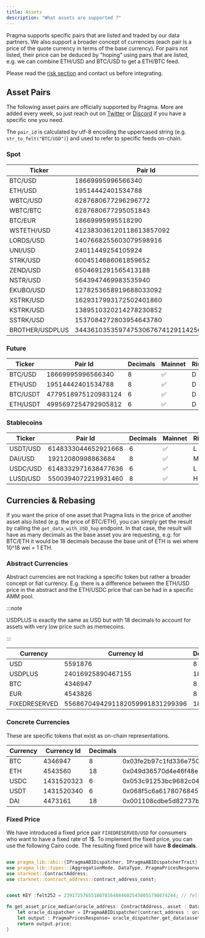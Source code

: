 ```yaml
---
title: Assets
description: "What assets are supported ?"
---
```


Pragma supports specific pairs that are listed and traded by our data partners. We also support a broader concept of currencies (each pair is a price of the quote currency in terms of the base currency). For pairs not listed, their price can be deduced by "hoping" using pairs that are listed, e.g. we can combine ETH/USD and BTC/USD to get a ETH/BTC feed.

Please read the [risk section](./risks) and contact us before integrating.

## Asset Pairs

The following asset pairs are officially supported by Pragma. More are added every week, so just reach out on [Twitter](https://twitter.com/PragmaOracle) or [Discord](https://discord.com/invite/M9aRZtZHU7) if you have a specific one you need.

The `pair_id` is calculated by utf-8 encoding the uppercased string (e.g. `str_to_felt("BTC/USD")`) and used to refer to specific feeds on-chain.

### Spot

| Ticker     | Pair Id                  | Decimals | Mainnet | Risk |
| ---------- | ------------------------ | -------- | ------- | ---- |
| BTC/USD    | 18669995996566340        | 8        | ✅      | L    |
| ETH/USD    | 19514442401534788        | 8        | ✅      | L    |
| WBTC/USD   | 6287680677296296772      | 8        | ✅      | M    |
| WBTC/BTC   | 6287680677295051843      | 8        | ✅      | M    |
| BTC/EUR    | 18669995995518290        | 8        | ✅      | L    |
| WSTETH/USD | 412383036120118613857092 | 8        | ✅      | M    |
| LORDS/USD  | 1407668255603079598916   | 8        | ✅      | H    |
| UNI/USD    | 24011449254105924        | 8        | ✅      | M    |
| STRK/USD   | 6004514686061859652      | 8        | ✅      | L    |
| ZEND/USD   | 6504691291565413188      | 8        | ✅      | H    |
| NSTR/USD   | 5643947469983535940      | 8        | ✅      | H    |
| EKUBO/USD  | 1278253658919688033092   | 8        | ✅      | H    |
| XSTRK/USD  | 1629317993172502401860   | 8        | ✅      | H    |
| KSTRK/USD  | 1389510320214278230852   | 8        | ✅      | H    |
| SSTRK/USD  | 1537084272803954643780   | 8        | ✅      | H    |
| BROTHER/USDPLUS  | 344361035359747530676741291142567251   | 18        | ✅      | H    |

### Future

| Ticker   | Pair Id             | Decimals | Mainnet | Risk |
| -------- | ------------------- | -------- | ------- | ---- |
| BTC/USD  | 18669995996566340   | 8        | ✅      | D    |
| ETH/USD  | 19514442401534788   | 8        | ✅      | D    |
| BTC/USDT | 4779518975120983124 | 6        | ✅      | D    |
| ETH/USDT | 4995697254792905812 | 6        | ✅      | D    |

### Stablecoins

| Ticker   | Pair Id             | Decimals | Mainnet | Risk |
| -------- | ------------------- | -------- | ------- | ---- |
| USDT/USD | 6148333044652921668 | 6        | ✅      | L    |
| DAI/USD  | 19212080998863684   | 8        | ✅      | M    |
| USDC/USD | 6148332971638477636 | 6        | ✅      | L    |
| LUSD/USD | 5500394072219931460 | 8        | ✅      | H    |

## Currencies & Rebasing

If you want the price of one asset that Pragma lists in the price of another asset also listed (e.g. the price of BTC/ETH), you can simply get the result by calling the `get_data_with_USD_hop` endpoint. In that case, the result will have as many decimals as the base asset you are requesting, e.g. for BTC/ETH it would be 18 decimals because the base unit of ETH is wei where 10^18 wei = 1 ETH.

### Abstract Currencies

Abstract currencies are not tracking a specific token but rather a broader concept or fiat currency. E.g. there is a difference between the ETH/USD price in the abstract and the ETH/USDC price that can be had in a specific AMM pool.

:::note

USDPLUS is exactly the same as USD but with 18 decimals to account for assets with very low price such as memecoins.

:::

| Currency | Currency Id | Decimals | Mainnet | Risk |
| -------- | ----------- | -------- | ------- | ---- |
| USD      | 5591876     | 8        | ✅      | L    |
| USDPLUS      | 24016925890467155     | 18        | ✅      | M    |
| BTC      | 4346947     | 8        | ✅      | L    |
| EUR      | 4543826     | 8        | ✅      | M    |
| FIXEDRESERVED      | 5568670494291182059991831299396     | 18        | ✅      | L    |

### Concrete Currencies

These are specific tokens that exist as on-chain representations.

| Currency | Currency Id | Decimals | Starknet address Mainnet                                           | Ethereum address Mainnet                   | Starknet address Testnet                                           |
| -------- | ----------- | -------- | ------------------------------------------------------------------ | ------------------------------------------ | ------------------------------------------------------------------ |
| BTC      | 4346947     | 8        | 0x03fe2b97c1fd336e750087d68b9b867997fd64a2661ff3ca5a7c771641e8e7ac | 0x2260fac5e5542a773aa44fbcfedf7c193bc2c599 | 0x12d537dc323c439dc65c976fad242d5610d27cfb5f31689a0a319b8be7f3d56  |
| ETH      | 4543560     | 18       | 0x049d36570d4e46f48e99674bd3fcc84644ddd6b96f7c741b1562b82f9e004dc7 | 0x0000000000000000000000000000000000000000 | 0x049d36570d4e46f48e99674bd3fcc84644ddd6b96f7c741b1562b82f9e004dc7 |
| USDC     | 1431520323  | 6        | 0x053c91253bc9682c04929ca02ed00b3e423f6710d2ee7e0d5ebb06f3ecf368a8 | 0xa0b86991c6218b36c1d19d4a2e9eb0ce3606eb48 | 0x001d5b64feabc8ac7c839753994f469704c6fabdd45c8fe6d26ed57b5eb79057 |
| USDT     | 1431520340  | 6        | 0x068f5c6a61780768455de69077e07e89787839bf8166decfbf92b645209c0fb8 | 0xdac17f958d2ee523a2206206994597c13d831ec7 | 0x386e8d061177f19b3b485c20e31137e6f6bc497cc635ccdfcab96fadf5add6a  |
| DAI      | 4473161     | 18       | 0x001108cdbe5d82737b9057590adaf97d34e74b5452f0628161d237746b6fe69e | 0x6B175474E89094C44Da98b954EedeAC495271d0F | 0x0278f24c3e74cbf7a375ec099df306289beb0605a346277d200b791a7f811a19 |


### Fixed Price

We have introduced a fixed price pair `FIXEDRESERVED/USD` for consumers who want to have a fixed rate of 1$.
To implement the fixed price, you can use the following Cairo code. The resulting fixed price will have **8 decimals**.

```rust

use pragma_lib::abi::{IPragmaABIDispatcher, IPragmaABIDispatcherTrait};
use pragma_lib::types::{AggregationMode, DataType, PragmaPricesResponse};
use starknet::ContractAddress;
use starknet::contract_address::contract_address_const;


const KEY :felt252 = 23917257655180781648846825458055798674244; // felt252 conversion of "FIXEDRESERVED/USD", can also write const KEY : felt252 = 'FIXEDRESERVED/USD';

fn get_asset_price_median(oracle_address: ContractAddress, asset : DataType) -> u128  {
    let oracle_dispatcher = IPragmaABIDispatcher{contract_address : oracle_address};
    let output : PragmaPricesResponse= oracle_dispatcher.get_data(asset, AggregationMode::Median(()));
    return output.price;
}